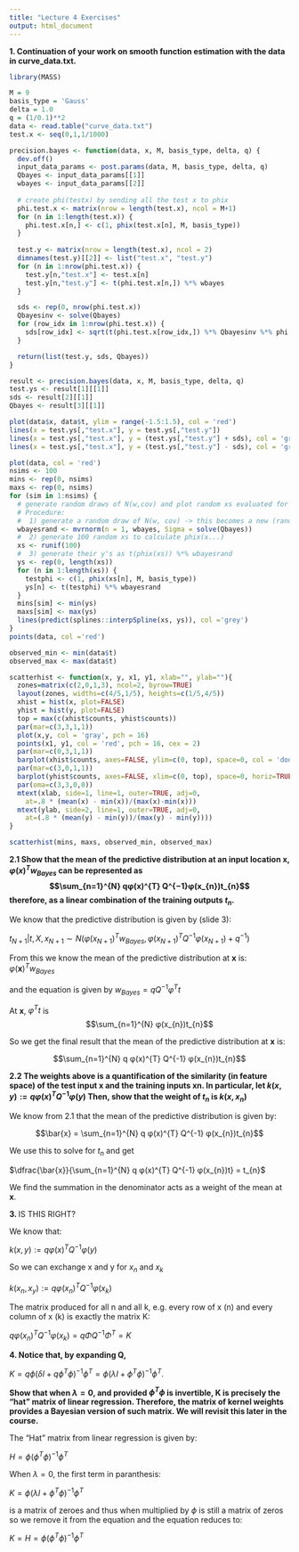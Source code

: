 ```yaml
---
title: "Lecture 4 Exercises"
output: html_document
---
```


**1. Continuation of your work on smooth function estimation with the data in curve_data.txt.**

```r
library(MASS)

M = 9
basis_type = 'Gauss'
delta = 1.0
q = (1/0.1)**2
data <- read.table("curve_data.txt")
test.x <- seq(0,1,1/1000)

precision.bayes <- function(data, x, M, basis_type, delta, q) {
  dev.off()
  input_data_params <- post.params(data, M, basis_type, delta, q)
  Qbayes <- input_data_params[[1]]
  wbayes <- input_data_params[[2]]
  
  # create phi(testx) by sending all the test x to phix
  phi.test.x <- matrix(nrow = length(test.x), ncol = M+1)
  for (n in 1:length(test.x)) {
    phi.test.x[n,] <- c(1, phix(test.x[n], M, basis_type))
  }
  
  test.y <- matrix(nrow = length(test.x), ncol = 2)
  dimnames(test.y)[[2]] <- list("test.x", "test.y")
  for (n in 1:nrow(phi.test.x)) {
    test.y[n,"test.x"] <- test.x[n]
    test.y[n,"test.y"] <- t(phi.test.x[n,]) %*% wbayes
  }

  sds <- rep(0, nrow(phi.test.x))
  Qbayesinv <- solve(Qbayes)
  for (row_idx in 1:nrow(phi.test.x)) {
    sds[row_idx] <- sqrt(t(phi.test.x[row_idx,]) %*% Qbayesinv %*% phi.test.x[row_idx,])
  }

  return(list(test.y, sds, Qbayes))
}

result <- precision.bayes(data, x, M, basis_type, delta, q)
test.ys <- result[1][[1]]
sds <- result[2][[1]]
Qbayes <- result[3][[1]]

plot(data$x, data$t, ylim = range(-1.5:1.5), col = 'red')
lines(x = test.ys[,"test.x"], y = test.ys[,"test.y"])
lines(x = test.ys[,"test.x"], y = (test.ys[,"test.y"] + sds), col = 'grey')
lines(x = test.ys[,"test.x"], y = (test.ys[,"test.y"] - sds), col = 'grey')

plot(data, col = 'red')
nsims <- 100
mins <- rep(0, nsims)
maxs <- rep(0, nsims)
for (sim in 1:nsims) {
  # generate random draws of N(w,cov) and plot random xs evaluated for each
  # Procedure: 
  #  1) generate a random draw of N(w, cov) -> this becomes a new (random) w (from the same distribution as wbayes)
  wbayesrand <- mvrnorm(n = 1, wbayes, Sigma = solve(Qbayes))
  #  2) generate 100 random xs to calculate phix(x...)
  xs <- runif(100)
  #  3) generate their y's as t(phix(xs)) %*% wbayesrand
  ys <- rep(0, length(xs))
  for (n in 1:length(xs)) {
    testphi <- c(1, phix(xs[n], M, basis_type))
    ys[n] <- t(testphi) %*% wbayesrand
  }
  mins[sim] <- min(ys)
  maxs[sim] <- max(ys)
  lines(predict(splines::interpSpline(xs, ys)), col ='grey')
}
points(data, col ='red')

observed_min <- min(data$t)
observed_max <- max(data$t)

scatterhist <- function(x, y, x1, y1, xlab="", ylab=""){
  zones=matrix(c(2,0,1,3), ncol=2, byrow=TRUE)
  layout(zones, widths=c(4/5,1/5), heights=c(1/5,4/5))
  xhist = hist(x, plot=FALSE)
  yhist = hist(y, plot=FALSE)
  top = max(c(xhist$counts, yhist$counts))
  par(mar=c(3,3,1,1))
  plot(x,y, col = 'gray', pch = 16)
  points(x1, y1, col = 'red', pch = 16, cex = 2)
  par(mar=c(0,3,1,1))
  barplot(xhist$counts, axes=FALSE, ylim=c(0, top), space=0, col = 'dodgerblue')
  par(mar=c(3,0,1,1))
  barplot(yhist$counts, axes=FALSE, xlim=c(0, top), space=0, horiz=TRUE, col = 'dodgerblue')
  par(oma=c(3,3,0,0))
  mtext(xlab, side=1, line=1, outer=TRUE, adj=0, 
    at=.8 * (mean(x) - min(x))/(max(x)-min(x)))
  mtext(ylab, side=2, line=1, outer=TRUE, adj=0, 
    at=(.8 * (mean(y) - min(y))/(max(y) - min(y))))
}

scatterhist(mins, maxs, observed_min, observed_max)
```

**2.1 Show that the mean of the predictive distribution at an input location x, $φ(x)^{T} w_{Bayes}$ can be represented as $$\sum_{n=1}^{N} qφ(x)^{T} Q^{−1}φ(x_{n})t_{n}$$ therefore, as a linear combination of the training outputs $t_{n}$.**

We know that the predictive distribution is given by (slide 3):

$t_{N+1}|t,X,x_{N+1} ∼ N(φ(x_{N+1})^{T}w_{Bayes},φ(x_{N+1})^{T}Q^{−1}φ(x_{N+1})+q^{−1})$

From this we know the mean of the predictive distribution at **x** is: $φ(\textbf{x})^{T}w_{Bayes}$

and the equation is given by $w_{Bayes} = qQ^{−1}φ^{T}t$

At **x**, $φ^{T}t$ is $$\sum_{n=1}^{N} φ(x_{n})t_{n}$$

So we get the final result that the mean of the predictive distribution at **x** is:

$$\sum_{n=1}^{N} q φ(x)^{T} Q^{-1} φ(x_{n})t_{n}$$

**2.2 The weights above is a quantification of the similarity (in feature space) of the test input x and the training inputs xn. In particular, let $k(x, y) := qφ(x)^{T}Q^{−1}φ(y)$ Then, show that the weight of $t_{n}$ is $k(x,x_{n})$**

We know from 2.1 that the mean of the predictive distribution is given by:

$$\bar{x} = \sum_{n=1}^{N} q φ(x)^{T} Q^{-1} φ(x_{n})t_{n}$$

We use this to solve for $t_{n}$ and get

$\dfrac{\bar{x}}{\sum_{n=1}^{N} q φ(x)^{T} Q^{-1} φ(x_{n})t} = t_{n}$

We find the summation in the denominator acts as a weight of the mean at **x**.

**3. ** IS THIS RIGHT?

We know that:

$k(x, y) := qφ(x)^{T} Q^{−1}φ(y)$

So we can exchange x and y for $x_{n}$ and $x_{k}$

$k(x_{n}, x_{y}) := qφ(x_{n})^{T} Q^{−1}φ(x_{k})$

The matrix produced for all n and all k, e.g. every row of x (n) and every column of x (k) is exactly the matrix K:

$qφ(x_{n})^{T} Q^{−1}φ(x_{k}) = qΦQ^{−1}Φ^{T} = K$




**4. Notice that, by expanding Q,**

$K=q\phi(\delta I+q\phi^{T}\phi)^{−1}\phi^{T}  = \phi(\lambda I+\phi^{T}\phi)^{−1}\phi^{T}$.

**Show that when $\lambda = 0$, and provided $\phi^{T}\phi$ is invertible, K is precisely the “hat” matrix of linear regression. Therefore, the matrix of kernel weights provides a Bayesian version of such matrix. We will revisit this later in the course.**

The "Hat" matrix from linear regression is given by:

$H = \phi(\phi^{T}\phi)^{−1}\phi^{T}$

When $\lambda = 0$, the first term in paranthesis:

$K = \phi(\lambda I+\phi^{T}\phi)^{−1}\phi^{T}$

is a matrix of zeroes and thus when multiplied by $\phi$ is still a matrix of zeros so we remove it from the equation and the equation reduces to:

$K = H = \phi(\phi^{T}\phi)^{−1}\phi^{T}$
